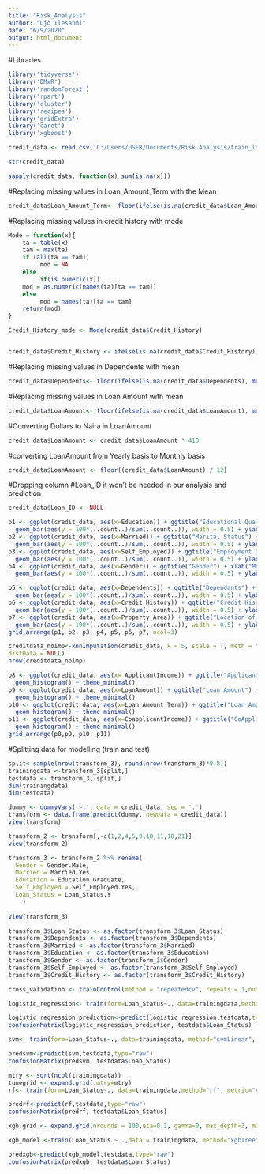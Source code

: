 ```yaml
---
title: "Risk_Analysis"
author: "Ojo Ilesanmi"
date: "6/9/2020"
output: html_document
---
```


#Libraries
```r
library('tidyverse')
library('DMwR')
library('randomForest')
library('rpart')
library('cluster')
library('recipes')
library('gridExtra')
library('caret')
library('xgboost')
```

```r
credit_data <- read.csv('C:/Users/USER/Documents/Risk Analysis/train_loan.csv')
```

```r
str(credit_data)
```

```r
sapply(credit_data, function(x) sum(is.na(x)))
```
#Replacing missing values in Loan_Amount_Term with the Mean
```r
credit_data$Loan_Amount_Term<- floor(ifelse(is.na(credit_data$Loan_Amount_Term), mean(credit_data$Loan_Amount_Term, na.rm=TRUE), credit_data$Loan_Amount_Term))
```

#Replacing missing values in credit history with mode
```r
Mode = function(x){
    ta = table(x)
    tam = max(ta)
    if (all(ta == tam))
         mod = NA
    else
         if(is.numeric(x))
    mod = as.numeric(names(ta)[ta == tam])
    else
         mod = names(ta)[ta == tam]
    return(mod)
}

Credit_History_mode <- Mode(credit_data$Credit_History)


credit_data$Credit_History <- ifelse(is.na(credit_data$Credit_History),Credit_History_mode,credit_data$Credit_History)

```
#Replacing missing values in Dependents with mean
```r
credit_data$Dependents<- floor(ifelse(is.na(credit_data$Dependents), mean(credit_data$Dependents, na.rm=TRUE), credit_data$Dependents))
```

#Replacing missing values in Loan Amount with mean
```r
credit_data$LoanAmount<- floor(ifelse(is.na(credit_data$LoanAmount), mean(credit_data$LoanAmount, na.rm=TRUE), credit_data$LoanAmount))
```

#Converting Dollars to Naira in LoanAmount
```r
credit_data$LoanAmount <- credit_data$LoanAmount * 410
```

#converting LoanAmount from Yearly basis to Monthly basis
```r
credit_data$LoanAmount <- floor((credit_data$LoanAmount) / 12)
```
#Dropping column #Loan_ID it won't be needed in our analysis and prediction
```r
credit_data$Loan_ID <- NULL
```

```r
p1 <- ggplot(credit_data, aes(x=Education)) + ggtitle("Educational Qualifications") + xlab("Education") +
  geom_bar(aes(y = 100*(..count..)/sum(..count..)), width = 0.5) + ylab("Percentage") + coord_flip() + theme_minimal()
p2 <- ggplot(credit_data, aes(x=Married)) + ggtitle("Marital Status") + xlab("Marital Status") + 
  geom_bar(aes(y = 100*(..count..)/sum(..count..)), width = 0.5) + ylab("Percentage") + coord_flip() + theme_minimal()
p3 <- ggplot(credit_data, aes(x=Self_Employed)) + ggtitle("Employment Status ") + xlab("Self Employed or Not") + 
  geom_bar(aes(y = 100*(..count..)/sum(..count..)), width = 0.5) + ylab("Percentage") + coord_flip() + theme_minimal()
p4 <- ggplot(credit_data, aes(x=Gender)) + ggtitle("Gender") + xlab("Male") +
  geom_bar(aes(y = 100*(..count..)/sum(..count..)), width = 0.5) + ylab("Percentage") + coord_flip() + theme_minimal()

p5 <- ggplot(credit_data, aes(x=Dependents)) + ggtitle("Dependants") + xlab("Number of Dependants") +
  geom_bar(aes(y = 100*(..count..)/sum(..count..)), width = 0.5) + ylab("Percentage") + coord_flip() + theme_minimal()
p6 <- ggplot(credit_data, aes(x=Credit_History)) + ggtitle("Credit History") + xlab("Credit History") +
  geom_bar(aes(y = 100*(..count..)/sum(..count..)), width = 0.5) + ylab("Percentage") + coord_flip() + theme_minimal()
p7 <- ggplot(credit_data, aes(x=Property_Area)) + ggtitle("Location of Property") + xlab("Property Location") +
  geom_bar(aes(y = 100*(..count..)/sum(..count..)), width = 0.5) + ylab("Percentage") + coord_flip() + theme_minimal()
grid.arrange(p1, p2, p3, p4, p5, p6, p7, ncol=3)

```

```r
creditdata_noimp<-knnImputation(credit_data, k = 5, scale = T, meth = "weighAvg",
distData = NULL)
nrow(creditdata_noimp)
```

```r
p8 <- ggplot(credit_data, aes(x= ApplicantIncome)) + ggtitle("Applicant's Income") + xlab("Applicant Income") + 
  geom_histogram() + theme_minimal()
p9 <- ggplot(credit_data, aes(x=LoanAmount)) + ggtitle("Loan Amount") + xlab("Loan Amount") + 
  geom_histogram() + theme_minimal()
p10 <- ggplot(credit_data, aes(x=Loan_Amount_Term)) + ggtitle("Loan Amount Term") + xlab("Loan Amount Term") + 
  geom_histogram() + theme_minimal()
p11 <- ggplot(credit_data, aes(x=CoapplicantIncome)) + ggtitle("CoApplicant's Income") + xlab("CoApplicant's Income") + 
  geom_histogram() + theme_minimal()
grid.arrange(p8,p9, p10, p11)

```
#Splitting data for modelling (train and test)
```r
split<-sample(nrow(transform_3), round(nrow(transform_3)*0.8))
trainingdata <-transform_3[split,]
testdata <- transform_3[-split,]
dim(trainingdata)
dim(testdata)
```

```r
dummy <- dummyVars('~.', data = credit_data, sep = '.')
transform <- data.frame(predict(dummy, newdata = credit_data))
view(transform)

transform_2 <- transform[,-c(1,2,4,5,9,10,11,18,21)]
view(transform_2)

transform_3 <- transform_2 %>% rename(
  Gender = Gender.Male,
  Married = Married.Yes,
  Education = Education.Graduate,
  Self_Employed = Self_Employed.Yes,
  Loan_Status = Loan_Status.Y
    )
    
View(transform_3)
```

```r
transform_3$Loan_Status <- as.factor(transform_3$Loan_Status)
transform_3$Dependents <- as.factor(transform_3$Dependents)
transform_3$Married <- as.factor(transform_3$Married)
transform_3$Education <- as.factor(transform_3$Education)
transform_3$Gender <- as.factor(transform_3$Gender)
transform_3$Self_Employed <- as.factor(transform_3$Self_Employed)
transform_3$Credit_History <- as.factor(transform_3$Credit_History)
```

```r
cross_validation <- trainControl(method = "repeatedcv", repeats = 1,number = 3)
```

```r
logistic_regression<- train(form=Loan_Status~., data=trainingdata,method="glm", family="binomial",trControl=cross_validation)
```

```r
logistic_regression_prediction<-predict(logistic_regression,testdata,type="raw")
confusionMatrix(logistic_regression_prediction, testdata$Loan_Status)
```
```r
svm<- train(form=Loan_Status~., data=trainingdata, method="svmLinear", trControl=cross_validation, na.action=na.roughfix )
```

```r
predsvm<-predict(svm,testdata,type="raw")
confusionMatrix(predsvm, testdata$Loan_Status)
```

```r
mtry <- sqrt(ncol(trainingdata))
tunegrid <- expand.grid(.mtry=mtry)
rf<- train(form=Loan_Status~., data=trainingdata,method="rf", metric="Accuracy",tuneGrid=tunegrid, trControl=cross_validation)
```

```r
predrf<-predict(rf,testdata,type="raw")
confusionMatrix(predrf, testdata$Loan_Status)
```

```r
xgb.grid <- expand.grid(nrounds = 100,eta=0.3, gamma=0, max_depth=3, min_child_weight=1, subsample=1, colsample_bytree=1)
```

```r
xgb_model <-train(Loan_Status ~ .,data = trainingdata, method="xgbTree",trControl=cross_validation, tuneGrid=xgb.grid,nthread =4)
```

```r
predxgb<-predict(xgb_model,testdata,type="raw")
confusionMatrix(predxgb, testdata$Loan_Status)
```